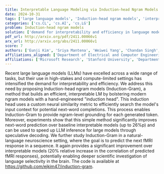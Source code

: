 ```yaml
---
title: Interpretable Language Modeling via Induction-head Ngram Models
date: 2024-10-31
tags: ['large language models', 'Induction-head ngram models', 'interpretability', 'efficiency', 'natural-language neuroscience', 'next-word prediction', 'language selectivity', 'speculative decoding', 'neural similarity metric', 'fMRI response prediction']
categories: ['cs.CL', 'cs.AI', 'cs.LG']
problem: Induction-head ngram models
solution: ['demand for interpretability and efficiency in language models']
pdf_url: http://arxiv.org/pdf/2411.00066v1
arx_url: http://arxiv.org/abs/2411.00066v1
score: 7
authors: ['Eunji Kim', 'Sriya Mantena', 'Weiwei Yang', 'Chandan Singh', 'Sungroh Yoon', 'Jianfeng Gao']
affiliations_aligned: ['Department of Electrical and Computer Engineering, Seoul National University', 'Stanford University', 'Microsoft Research', 'Microsoft Research', 'Interdisciplinary Program in Artificial Intelligence, Seoul National University', 'Microsoft Research']
affiliations: ['Microsoft Research', 'Stanford University', 'Department of Electrical and Computer Engineering, Seoul National University', 'Interdisciplinary Program in Artificial Intelligence, Seoul National University']
---
```



Recent large language models (LLMs) have excelled across a wide range of tasks, but their use in high-stakes and compute-limited settings has intensified the demand for interpretability and efficiency. We address this need by proposing Induction-head ngram models (Induction-Gram), a method that builds an efficient, interpretable LM by bolstering modern ngram models with a hand-engineered "induction head". This induction head uses a custom neural similarity metric to efficiently search the model's input context for potential next-word completions. This process enables Induction-Gram to provide ngram-level grounding for each generated token. Moreover, experiments show that this simple method significantly improves next-word prediction over baseline interpretable models (up to 26%p) and can be used to speed up LLM inference for large models through speculative decoding. We further study Induction-Gram in a natural-language neuroscience setting, where the goal is to predict the next fMRI response in a sequence. It again provides a significant improvement over interpretable models (20% relative increase in the correlation of predicted fMRI responses), potentially enabling deeper scientific investigation of language selectivity in the brain. The code is available at https://github.com/ejkim47/induction-gram.